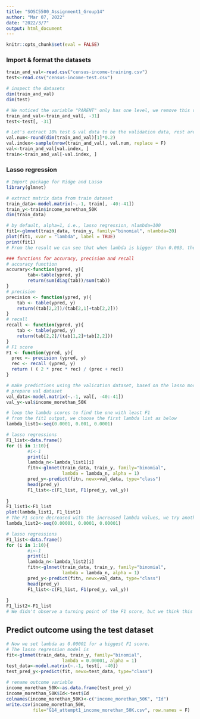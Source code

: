 ---
title: "SOSC5500_Assignment1_Group14"
author: "Mar 07, 2022"
date: "2022/3/7"
output: html_document
---

```{r setup, include=FALSE}
knitr::opts_chunk$set(eval = FALSE)
```

### Import & format the datasets ###
```{r}
train_and_val<-read.csv("census-income-training.csv")
test<-read.csv("census-income-test.csv")

# inspect the datasets
dim(train_and_val)
dim(test)

# We noticed the variable "PARENT" only has one level, we remove this variable from all datasets
train_and_val<-train_and_val[, -31]
test<-test[, -31]

# Let's extract 10% test & val data to be the validation data, rest are the training data
val.num<-round(dim(train_and_val)[1]*0.2)
val.index<-sample(nrow(train_and_val), val.num, replace = F)
val<-train_and_val[val.index, ]
train<-train_and_val[-val.index, ]

```

### Lasso regression ###
```{r}
# Import package for Ridge and Lasso
library(glmnet)
```

```{r}
# extract matrix data from train dataset
train_data<-model.matrix(~.-1, train[, -40:-41])
train_y<-train$income_morethan_50K
dim(train_data)

# by default, alpha=1, i.e., lasso regression, nlambda=100
fit1<-glmnet(train_data, train_y, family="binomial", nlambda=20)
plot(fit1, xvar = "lambda", label = TRUE)
print(fit1)
# From the result we can see that when lambda is bigger than 0.003, the decrease of %Dev becomes more rapid.  
```

```{r}
### functions for accuracy, precision and recall
# accuracy function
accurary<-function(ypred, y){
        tab<-table(ypred, y)
        return(sum(diag(tab))/sum(tab))
}
# precision
precision <- function(ypred, y){
    tab <- table(ypred, y)
    return((tab[2,2])/(tab[2,1]+tab[2,2]))
}
# recall
recall <- function(ypred, y){
    tab <- table(ypred, y)
    return(tab[2,2]/(tab[1,2]+tab[2,2]))
}
# F1 score
F1 <- function(ypred, y){
  prec <- precision (ypred, y)
  rec <- recall (ypred, y)
  return ( ( 2 * prec * rec) / (prec + rec))
}
```


```{r}
# make predictions using the valication dataset, based on the lasso model above
# prepare val dataset
val_data<-model.matrix(~.-1, val[, -40:-41])
val_y<-val$income_morethan_50K

# loop the lambda scores to find the one with least F1
# from the fit1 output, we choose the first lambda list as below
lambda_list1<-seq(0.0001, 0.001, 0.0001)

# lasso regressions
F1_list<-data.frame()
for (i in 1:10){
        #i<-1
        print(i)
        lambda_n<-lambda_list1[i]
        fitn<-glmnet(train_data, train_y, family="binomial",
                     lambda = lambda_n, alpha = 1)
        pred_y<-predict(fitn, newx=val_data, type="class")
        head(pred_y)
        F1_list<-c(F1_list, F1(pred_y, val_y))
        
}
F1_list1<-F1_list
plot(lambda_list1, F1_list1)
# The F1 score decreased with the increased lambda values, we try another ineration loop, make the lambda smaller 
lambda_list2<-seq(0.00001, 0.0001, 0.00001)

# lasso regressions
F1_list<-data.frame()
for (i in 1:10){
        #i<-1
        print(i)
        lambda_n<-lambda_list2[i]
        fitn<-glmnet(train_data, train_y, family="binomial",
                     lambda = lambda_n, alpha = 1)
        pred_y<-predict(fitn, newx=val_data, type="class")
        head(pred_y)
        F1_list<-c(F1_list, F1(pred_y, val_y))
        
}
F1_list2<-F1_list
# We didn't observe a turning point of the F1 score, but we think this F1 score is good enough. Here we think the optimized lambda is 0.00001
```

## Predict outcome using the test dataset##
```{r}
# Now we set lambda as 0.00001 for a biggest F1 score. 
# The lasso regression model is
fit<-glmnet(train_data, train_y, family="binomial",
                     lambda = 0.00001, alpha = 1)
test_data<-model.matrix(~.-1, test[, -40])
test_pred_y<-predict(fit, newx=test_data, type="class")
```

```{r}
# rename outcome variable
income_morethan_50K<-as.data.frame(test_pred_y)
income_morethan_50K$Id<-test$Id
colnames(income_morethan_50K)<-c("income_morethan_50K", "Id")
write.csv(income_morethan_50K,
          file="G14_attempt1_income_morethan_50K.csv", row.names = F)
```







